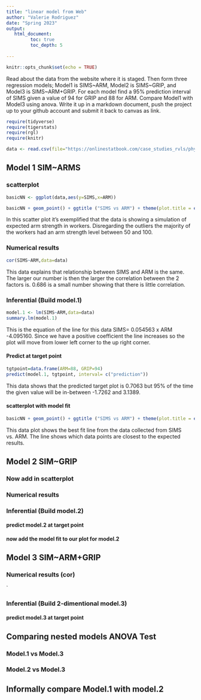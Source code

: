 ```yaml
---
title: "linear model from Web"
author: "Valerie Rodriguez"
date: "Spring 2023"
output:
   html_document:
         toc: true
         toc_depth: 5
        
---
```


```r
knitr::opts_chunk$set(echo = TRUE)
```

Read about the data from the website where it is staged.  Then form three regression models; Model1 is SIMS~ARM, Model2 is SIMS~GRIP, and Model3 is SIMS~ARM+GRIP. For each model find a 95% prediction interval of SIMS given a value of 94  for GRIP and 88 for ARM. Compare Model1 with Model3 using anova. Write it up in a markdown document, push the project up to your github account and submit it back to canvas as link. 

 


```r
require(tidyverse)
require(tigerstats)
require(rgl)
require(knitr)

```

```r
data <- read.csv(file="https://onlinestatbook.com/case_studies_rvls/physical_strength/data.txt",sep="",header=TRUE)  

```

## Model 1 SIM~ARMS




### scatterplot

```r
basicNN <- ggplot(data,aes(y=SIMS,x=ARM))
```

```r
basicNN + geom_point() + ggtitle ("SIMS vs ARM") + theme(plot.title = element_text(hjust = 0.5, size=20))
```

In this scatter plot it's exemplified that the data is showing a simulation of expected arm strength in workers. Disregarding the outliers the majority of the workers had an arm strength level between 50 and 100.


### Numerical results

```r
cor(SIMS~ARM,data=data)
```

This data explains that relationship between SIMS and ARM is the same. The larger our number is then the larger the correlation between the 2 factors is. 0.686 is a small number showing that there is little correlation.


### Inferential  (Build model.1)

```r
model.1 <- lm(SIMS~ARM,data=data)
summary.lm(model.1)
```

This is the equation of the line for this data SIMS= 0.054563 x ARM -4.095160. Since we have a positive coefficient the line increases so the plot will move from lower left corner to the up right corner. 

#### Predict at target point

```r
tgtpoint=data.frame(ARM=88, GRIP=94)
predict(model.1, tgtpoint, interval= c("prediction"))
```

This data shows that the predicted target plot is 0.7063 but 95% of the time the given value will be in-between -1.7262 and 3.1389.


#### scatterplot with model fit
  
```r
basicNN + geom_point() + ggtitle ("SIMS vs ARM") + theme(plot.title = element_text(hjust = 0.5, size=20)) + geom_smooth(method=lm)
```

This data plot shows the best fit line from the data collected from SIMS vs. ARM. The line shows which data points are closest to the expected results.  
  

## Model 2 SIM~GRIP





### Now add in scatterplot





### Numerical results 





### Inferential  (Build model.2)
  
  
  
  

#### predict model.2 at target point




#### now add the model fit to our plot for model.2
  




## Model 3 SIM~ARM+GRIP






### Numerical results (cor)

`
  
  
  
### Inferential  (Build 2-dimentional model.3)





#### predict model.3 at target point
  





## Comparing nested models ANOVA Test





### Model.1 vs Model.3





### Model.2 vs Model.3






## Informally compare Model.1 with model.2


